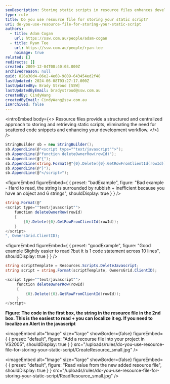 ```yaml
---
seoDescription: Storing static scripts in resource files enhances development workflow and eliminates scattered code snippets.
type: rule
title: Do you use resource file for storing your static script?
uri: do-you-use-resource-file-for-storing-your-static-script
authors:
  - title: Adam Cogan
    url: https://ssw.com.au/people/adam-cogan
  - title: Ryan Tee
    url: https://ssw.com.au/people/ryan-tee
    noimage: true
related: []
redirects: []
created: 2009-12-04T08:40:03.000Z
archivedreason: null
guid: 826a38d4-86e2-4e68-9809-643454ed2f48
lastUpdated: 2024-06-08T03:27:17.000Z
lastUpdatedBy: Brady Stroud [SSW]
lastUpdatedByEmail: bradystroud@ssw.com.au
createdBy: CindyWang
createdByEmail: CindyWang@ssw.com.au
isArchived: false
---
```


<introEmbed
  body={<>
Resource files provide a structured and centralized approach to storing and retrieving static scripts, eliminating the need for scattered code snippets and enhancing your development workflow.
  </>}
/>
```cs
StringBuilder sb = new StringBuilder();
sb.AppendLine(@"<script type=""text/javascript"">");
sb.AppendLine(@"function deleteOwnerRow(rowId)");
sb.AppendLine(@"{");
sb.AppendLine(string.Format(@"{0}.Delete({0}.GetRowFromClientId(rowId));", OwnersGrid.ClientID));
sb.AppendLine(@"}");
sb.AppendLine(@"</script>");
```
<figureEmbed figureEmbed={ {
  preset: "badExample",
  figure: "Bad example - Hard to read, the string is surrounded by rubbish + inefficient because you have an object and 6 strings",
  shouldDisplay: true
} } />


```cs
string.Format(@"
<script type=""text/javascript"">
    function deleteOwnerRow(rowId)
    {
        {0}.Delete({0}.GetRowFromClientId(rowId));
    }
</script>
", OwnersGrid.ClientID);
```
<figureEmbed figureEmbed={ {
  preset: "goodExample",
  figure: "Good example Slightly easier to read ?but it is 1 code statement across 10 lines",
  shouldDisplay: true
} } />


```cs
string scriptTemplate = Resources.Scripts.DeleteJavascript;
string script = string.Format(scriptTemplate, OwnersGrid.ClientID);
```

```cs
<script type=""text/javascript"">
     function deleteOwnerRow(rowId)
     {
         {0}.Delete({0}.GetRowFromClientId(rowId));
     }
</script>
```

**Figure: The code in the first box, the string in the resource file in the 2nd box. This is the easiest to read + you can localize it eg. If you need to localize an Alert in the javascript**


<imageEmbed
  alt="Image"
  size="large"
  showBorder={false}
  figureEmbed={ {
    preset: "default",
    figure: "Add a recourse file into your project in VS2005",
    shouldDisplay: true
  } }
  src="/uploads/rules/do-you-use-resource-file-for-storing-your-static-script/CreateResource_small.jpg"
/>


<imageEmbed
  alt="Image"
  size="large"
  showBorder={false}
  figureEmbed={ {
    preset: "default",
    figure: "Read value from the new added resource file",
    shouldDisplay: true
  } }
  src="/uploads/rules/do-you-use-resource-file-for-storing-your-static-script/ReadResource_small.jpg"
/>
